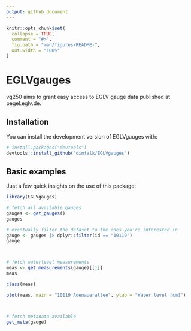 ```yaml
---
output: github_document
---
```


<!-- README.md is generated from README.Rmd. Please edit that file -->

```r
knitr::opts_chunk$set(
  collapse = TRUE,
  comment = "#>",
  fig.path = "man/figures/README-",
  out.width = "100%"
)
```

# EGLVgauges

<!-- badges: start -->

<!-- badges: end -->

vg250 aims to grant easy access to EGLV gauge data published at pegel.eglv.de.

## Installation

You can install the development version of EGLVgauges with:

``` r
# install.packages("devtools")
devtools::install_github("dimfalk/EGLVgauges")
```

## Basic examples

Just a few quick insights on the use of this package:

```r
library(EGLVgauges)

# fetch all available gauges
gauges <- get_gauges()
gauges

# eventually filter the dataset to the ones you're interested in
gauge <- gauges |> dplyr::filter(id == "10119")
gauge



# fetch waterlevel measurements
meas <- get_measurements(gauge)[[1]]
meas

class(meas)

plot(meas, main = "10119 Adenauerallee", ylab = "Water level [cm]")



# fetch metadata available
get_meta(gauge)
```

